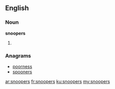 ==English==

===Noun===
'''snoopers'''

# {{plural of|snooper}}

===Anagrams===
* [[poorness#English|poorness]]
* [[spooners#English|spooners]]

[[ar:snoopers]]
[[fr:snoopers]]
[[ku:snoopers]]
[[my:snoopers]]